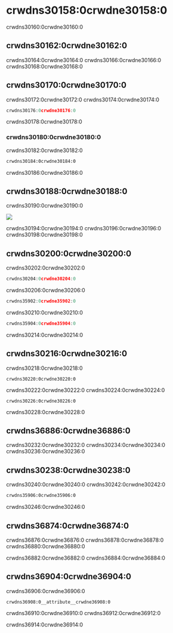 # crwdns30158:0crwdne30158:0

crwdns30160:0crwdne30160:0

## crwdns30162:0crwdne30162:0

crwdns30164:0crwdne30164:0 crwdns30166:0crwdne30166:0 crwdns30168:0crwdne30168:0

## crwdns30170:0crwdne30170:0

crwdns30172:0crwdne30172:0 crwdns30174:0crwdne30174:0

```go
crwdns30176:0crwdne30176:0
```

crwdns30178:0crwdne30178:0

### crwdns30180:0crwdne30180:0

crwdns30182:0crwdne30182:0

```xml
crwdns30184:0crwdne30184:0
```

crwdns30186:0crwdne30186:0

## crwdns30188:0crwdne30188:0

crwdns30190:0crwdne30190:0

<p className="text--center">
  <img
    src=crwdns35900:0crwdne35900:0
      require("@site>
</p>

crwdns30194:0crwdne30194:0 crwdns30196:0crwdne30196:0 crwdns30198:0crwdne30198:0

## crwdns30200:0crwdne30200:0

crwdns30202:0crwdne30202:0

```go
crwdns30204:0crwdne30204:0
```

crwdns30206:0crwdne30206:0

```js
crwdns35902:0crwdne35902:0
```

crwdns30210:0crwdne30210:0

```js
crwdns35904:0crwdne35904:0
```

crwdns30214:0crwdne30214:0

## crwdns30216:0crwdne30216:0

crwdns30218:0crwdne30218:0

```
crwdns30220:0crwdne30220:0
```

crwdns30222:0crwdne30222:0 crwdns30224:0crwdne30224:0

```
crwdns30226:0crwdne30226:0
```

crwdns30228:0crwdne30228:0

## crwdns36886:0crwdne36886:0

crwdns30232:0crwdne30232:0 crwdns30234:0crwdne30234:0 crwdns30236:0crwdne30236:0

## crwdns30238:0crwdne30238:0

crwdns30240:0crwdne30240:0 crwdns30242:0crwdne30242:0

```html
crwdns35906:0crwdne35906:0
```

crwdns30246:0crwdne30246:0

## crwdns36874:0crwdne36874:0

crwdns36876:0crwdne36876:0 crwdns36878:0crwdne36878:0 crwdns36880:0crwdne36880:0

crwdns36882:0crwdne36882:0 crwdns36884:0crwdne36884:0

## crwdns36904:0crwdne36904:0

crwdns36906:0crwdne36906:0

```shell
crwdns36908:0__attribute__crwdne36908:0
```

crwdns36910:0crwdne36910:0 crwdns36912:0crwdne36912:0

crwdns36914:0crwdne36914:0